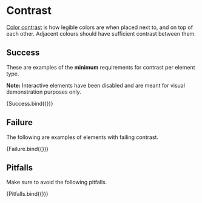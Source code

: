 
<Meta title='Accessibility/01. Contrast' />

# Contrast

[Color contrast](https://www.a11yproject.com/posts/2015-01-05-what-is-color-contrast/) is how legible colors are when placed next to,
and on top of each other. Adjacent colours should have sufficient contrast between them.

## Success

These are examples of the **minimum** requirements for contrast per element type.

**Note:** Interactive elements have been disabled and are meant for visual demonstration purposes only.

<Canvas>
  <Story name='Success'>{Success.bind({})}</Story>
</Canvas>

## Failure

The following are examples of elements with failing contrast.

<Canvas>
  <Story name='Failure'>{Failure.bind({})}</Story>
</Canvas>

## Pitfalls

Make sure to avoid the following pitfalls.

<Canvas>
  <Story name='Pitfalls'>{Pitfalls.bind({})}</Story>
</Canvas>
